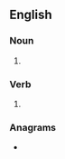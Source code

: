 ==English==

===Noun===
{{head|en|noun plural form}}

# {{plural of|warehouse|lang=en}}

===Verb===
{{head|en|verb form}}

# {{en-third-person singular of|warehouse}}

===Anagrams===
* {{l|en|housewares}}